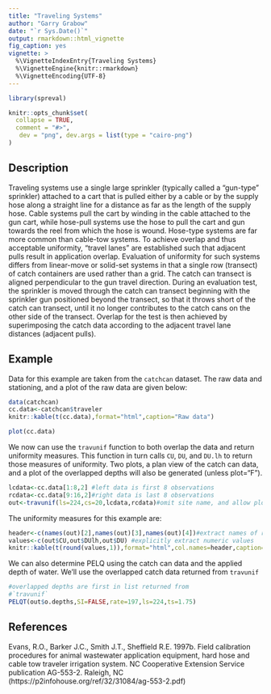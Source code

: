 ```yaml
---
title: "Traveling Systems"
author: "Garry Grabow"
date: "`r Sys.Date()`"
output: rmarkdown::html_vignette
fig_caption: yes
vignette: >
  %\VignetteIndexEntry{Traveling Systems}
  %\VignetteEngine{knitr::rmarkdown}
  %\VignetteEncoding{UTF-8}
---
```

```r
library(spreval)
```

```r
knitr::opts_chunk$set(
  collapse = TRUE,
  comment = "#>",
   dev = "png", dev.args = list(type = "cairo-png")
)
```

## Description

Traveling systems use a single large sprinkler (typically called a "gun-type" sprinkler) attached to a cart that is pulled either by a cable or by the supply hose along a straight line for a distance as far as the length of the supply hose.  Cable systems pull the cart by winding in the cable attached to the gun cart, while hose-pull systems use the hose to pull the cart and gun towards the reel from which the hose is wound. Hose-type systems are far more common than cable-tow systems.  To achieve overlap and thus acceptable uniformity, "travel lanes" are established such that adjacent pulls result in application overlap.  Evaluation of uniformity for such systems differs from linear-move or solid-set systems in that a single row (transect) of catch containers are used rather than a grid.  The catch can transect is aligned perpendicular to the gun travel direction.  During an evaluation test, the sprinkler is moved through the catch can transect beginning with the sprinkler gun positioned beyond the transect, so that it throws short of the catch can transect, until it no longer contributes to the catch cans on the other side of the transect.  Overlap for the test is then achieved by superimposing the catch data according to the adjacent travel lane distances (adjacent pulls).  

## Example
Data for this example are taken from the `catchcan` dataset. The raw data and stationing, and a plot of the raw data are given below:

```r
data(catchcan)
cc.data<-catchcan$traveler
knitr::kable(t(cc.data),format="html",caption="Raw data")
```

```r
plot(cc.data)
```

We now can use the `travunif` function to both overlap the data and return uniformity measures. This function in turn calls `CU`, `DU`, and `DU.lh` to return those measures of uniformity. Two plots, a plan view of the catch can data, and a plot of the overlapped depths will also be generated (unless plot="F").

```r
lcdata<-cc.data[1:8,2] #left data is first 8 observations
rcdata<-cc.data[9:16,2]#right data is last 8 observations
out<-travunif(ls=224,cs=20,lcdata,rcdata)#omit site name, and allow plot
```

The uniformity measures for this example are:

```r
header<-c(names(out)[2],names(out)[3],names(out)[4])#extract names of returned list
values<-c(out$CU,out$DUlh,out$DU) #explicitly extract numeric values
knitr::kable(t(round(values,1)),format="html",col.names=header,caption="Uniformity measures")
```

We can also determine PELQ using the catch can data and the applied depth of water. We'll use the overlapped catch data returned from `travunif`

```r
#overlapped depths are first in list returned from
#`travunif` 
PELQT(out$o.depths,SI=FALSE,rate=197,ls=224,ts=1.75)
```


## References
Evans, R.O., Barker J.C., Smith J.T., Sheffield R.E. 1997b.  Field calibration procedures for animal wastewater application equipment, hard hose and cable tow traveler irrigation system. NC Cooperative Extension Service publication  AG-553-2.  Raleigh, NC
(https://p2infohouse.org/ref/32/31084/ag-553-2.pdf)



